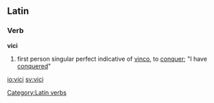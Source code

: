 ==Latin==
===Verb===
'''vici'''

#first person singular perfect indicative of [[vinco]], to [[conquer]]; "I have [[conquer]]ed"

[[Category:Latin verbs]]

[[io:vici]]
[[sv:vici]]